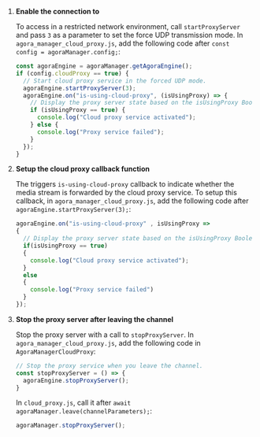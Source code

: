 <PlatformWrapper platform="web">

1.  **Enable the connection to <Vg k="CP"/>**

    To access <Vg k="AGORA_BACKEND" /> in a restricted network environment, call `startProxyServer` and pass `3` as a parameter to set the force UDP transmission mode. In `agora_manager_cloud_proxy.js`, add the following code after
    `const config = agoraManager.config;`:

    ``` javascript
    const agoraEngine = agoraManager.getAgoraEngine();
    if (config.cloudProxy == true) {
      // Start cloud proxy service in the forced UDP mode.
      agoraEngine.startProxyServer(3);
      agoraEngine.on("is-using-cloud-proxy", (isUsingProxy) => {
        // Display the proxy server state based on the isUsingProxy Boolean variable.
        if (isUsingProxy == true) {
          console.log("Cloud proxy service activated");
        } else {
          console.log("Proxy service failed");
        }
      });
    }
    ```

2.  **Setup the cloud proxy callback function**

    The <Vg k="VSDK" /> triggers `is-using-cloud-proxy` callback to indicate whether the media stream is forwarded by the <Vg k="COMPANY" /> cloud proxy
    service. To setup this callback, in `agora_manager_cloud_proxy.js`, add the following code after `agoraEngine.startProxyServer(3);`:

    ``` javascript
    agoraEngine.on("is-using-cloud-proxy" , isUsingProxy =>
    {
      // Display the proxy server state based on the isUsingProxy Boolean variable.
      if(isUsingProxy == true)
      {
        console.log("Cloud proxy service activated");
      }
      else
      {
        console.log("Proxy service failed")
      }
    });
    ```

3.  **Stop the proxy server after leaving the channel**

    Stop the proxy server with a call to `stopProxyServer`. In
    `agora_manager_cloud_proxy.js`, add the following code in
    `AgoraManagerCloudProxy`:

    ``` javascript
    // Stop the proxy service when you leave the channel.
    const stopProxyServer = () => {
      agoraEngine.stopProxyServer();
    }
    ```

    In `cloud_proxy.js`, call it after `await agoraManager.leave(channelParameters);`:

    ```javascript
    agoraManager.stopProxyServer();
    ```

</PlatformWrapper>
